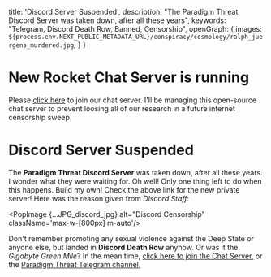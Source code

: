   title: 'Discord Server Suspended',
  description: "The Paradigm Threat Discord Server was taken down, after all these years",
  keywords: "Telegram, Discord Death Row, Banned, Censorship",
  openGraph: {
    images: `${process.env.NEXT_PUBLIC_METADATA_URL}/conspiracy/cosmology/ralph_juergens_murdered.jpg`,
  }
}

# New Rocket Chat Server is running

Please [click here](/chat) to join our chat server.
I'll be managing this open-source chat server to prevent loosing all of our research in a future internet censorship
sweep.

# Discord Server Suspended

The **Paradigm Threat Discord Server** was taken down, after all these years.
I wonder what they were waiting for. Oh well!
Only one thing left to do when this happens. Build my own! Check the above link for the new private server!
Here was the reason given from *Discord Staff*:

<PopImage {...JPG_discord_jpg} alt="Discord Censorship" className='max-w-[800px] m-auto'/>

Don't remember promoting any sexual violence against the Deep State or anyone else, but landed in **Discord Death Row**
anyhow. Or was it the *Gigabyte Green Mile*?
In the mean time, <a href="/chat">click here to join the Chat Server.</a>
or the <a href="https://t.me/historyisalie">Paradigm Threat Telegram channel.</a>

